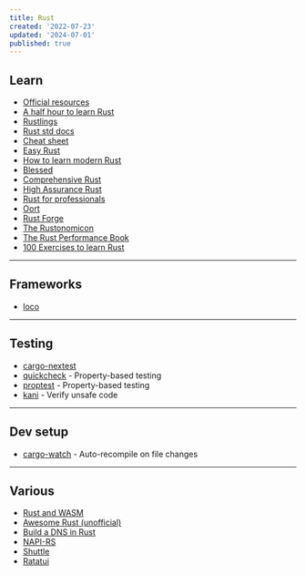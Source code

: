 ```yaml
---
title: Rust
created: '2022-07-23'
updated: '2024-07-01'
published: true
---
```


## Learn

- [Official resources](https://www.rust-lang.org/learn)
- [A half hour to learn Rust](https://fasterthanli.me/articles/a-half-hour-to-learn-rust)
- [Rustlings](https://github.com/rust-lang/rustlings)
- [Rust std docs](https://doc.rust-lang.org/std)
- [Cheat sheet](https://cheats.rs/)
- [Easy Rust](https://dhghomon.github.io/easy_rust/)
- [How to learn modern Rust](https://github.com/joaocarvalhoopen/How_to_learn_modern_Rust)
- [Blessed](https://blessed.rs/crates)
- [Comprehensive Rust](https://google.github.io/comprehensive-rust/)
- [High Assurance Rust](https://highassurance.rs/)
- [Rust for professionals](https://overexact.com/rust-for-professionals/)
- [Oort](https://oort.rs/)
- [Rust Forge](https://forge.rust-lang.org/)
- [The Rustonomicon](https://doc.rust-lang.org/nomicon/)
- [The Rust Performance Book](https://nnethercote.github.io/perf-book/title-page.html)
- [100 Exercises to learn Rust](https://rust-exercises.com/)

---

## Frameworks

- [loco](https://github.com/loco-rs/loco)

---

## Testing

- [cargo-nextest](https://nexte.st/)
- [quickcheck](https://github.com/BurntSushi/quickcheck) - Property-based testing
- [proptest](https://github.com/proptest-rs/proptest) - Property-based testing
- [kani](https://github.com/model-checking/kani) - Verify unsafe code

---

## Dev setup

- [cargo-watch](https://github.com/watchexec/cargo-watch) - Auto-recompile on file changes

---

## Various

- [Rust and WASM](https://rustwasm.github.io/docs/book/)
- [Awesome Rust (unofficial)](https://github.com/rust-unofficial/awesome-rust)
- [Build a DNS in Rust](https://github.com/EmilHernvall/dnsguide)
- [NAPI-RS](https://napi.rs/)
- [Shuttle](https://www.shuttle.rs/)
- [Ratatui](https://github.com/ratatui-org/ratatui)
